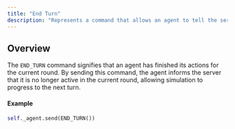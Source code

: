 ```yaml
---
title: "End Turn"
description: "Represents a command that allows an agent to tell the server it is done with its turn."
---
```


## Overview

The `END_TURN` command signifies that an agent has finished its actions for the current
round. By sending this command, the agent informs the server that it is no longer active
in the current round, allowing simulation to progress to the next turn.

#### Example

```py
self._agent.send(END_TURN())
```
